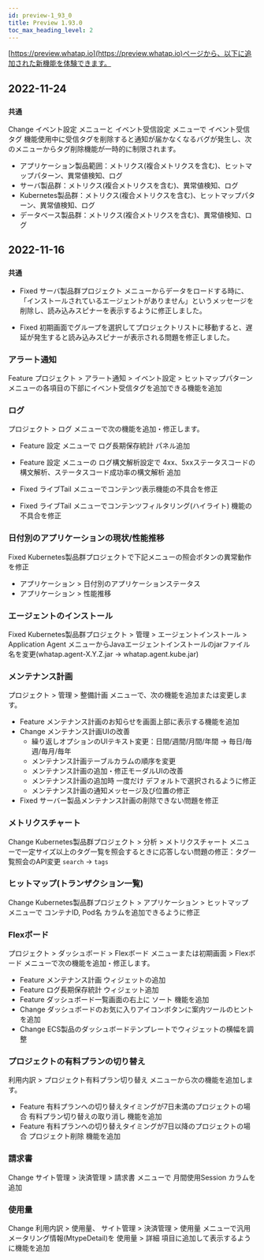 ```yaml
---
id: preview-1_93_0
title: Preview 1.93.0
toc_max_heading_level: 2
---
```


<head>
<meta name="robots" content="noindex, nofollow"/>
</head>


[https://preview.whatap.io](https://preview.whatap.io)ページから、以下に追加された新機能を体験できます。 

## 2022-11-24

### `共通`

<Status>Change</Status> <UI>イベント設定</UI> メニューと <UI>イベント受信設定</UI> メニューで <UI>イベント受信タグ</UI> 機能使用中に受信タグを削除すると通知が届かなくなるバグが発生し、次のメニューからタグ削除機能が一時的に制限されます。

- アプリケーション製品範囲：メトリクス(複合メトリクスを含む)、ヒットマップパターン、異常値検知、ログ
- サーバ製品群：メトリクス(複合メトリクスを含む)、異常値検知、ログ
- Kubernetes製品群：メトリクス(複合メトリクスを含む)、ヒットマップパターン、異常値検知、ログ
- データベース製品群：メトリクス(複合メトリクスを含む)、異常値検知、ログ

## 2022-11-16

### `共通`

- <Status>Fixed</Status> <UI>サーバ製品群プロジェクト</UI> メニューからデータをロードする時に、「インストールされているエージェントがありません」というメッセージを削除し、読み込みスピナーを表示するように修正しました。

- <Status>Fixed</Status> 初期画面でグループを選択してプロジェクトリストに移動すると、遅延が発生すると読み込みスピナーが表示される問題を修正しました。

<!-- ## 브라우저 - RUM

// * <Status>New</Status> RUM(Real User Monitoring) 서비스 베타 오픈 -->

### アラート通知

<Status>Feature</Status> プロジェクト > <UI>アラート通知</UI> > <UI>イベント設定</UI> > <UI>ヒットマップパターン</UI> メニューの各項目の下部に<UI>イベント受信タグ</UI>を追加できる機能を追加

### ログ

プロジェクト > <UI>ログ</UI> メニューで次の機能を追加・修正します。

- <Status>Feature</Status> <UI>設定</UI> メニューで <UI>ログ長期保存統計</UI> パネル追加

- <Status>Feature</Status> <UI>設定</UI> メニューの <UI>ログ構文解析設定</UI>で <UI>4xx、5xxステータスコードの構文解析</UI>、<UI>ステータスコード成功率の構文解析</UI> 追加

- <Status>Fixed</Status> <UI>ライブTail</UI> メニューでコンテンツ表示機能の不具合を修正

- <Status>Fixed</Status> <UI>ライブTail</UI> メニューでコンテンツフィルタリング(ハイライト) 機能の不具合を修正

### 日付別のアプリケーションの現状/性能推移

<Status>Fixed</Status> Kubernetes製品群プロジェクトで下記メニューの照会ボタンの異常動作を修正

- <UI>アプリケーション</UI> > <UI>日付別のアプリケーションステータス</UI>
- <UI>アプリケーション</UI> > <UI>性能推移</UI>

### エージェントのインストール

<Status>Fixed</Status> Kubernetes製品群プロジェクト > <UI>管理</UI> > <UI>エージェントインストール</UI> > <UI>Application Agent</UI> メニューからJavaエージェントインストールのjarファイル名を変更(whatap.agent-X.Y.Z.jar → whatap.agent.kube.jar)

### メンテナンス計画

プロジェクト > <UI>管理</UI> > <UI>整備計画</UI> メニューで、次の機能を追加または変更します。

- <Status>Feature</Status> メンテナンス計画のお知らせを画面上部に表示する機能を追加
- <Status>Change</Status> メンテナンス計画UIの改善
  * 繰り返しオプションのUIテキスト変更：<UI>日間</UI>/<UI>週間</UI>/<UI>月間</UI>/<UI>年間</UI> → <UI>毎日</UI>/<UI>毎週</UI>/<UI>毎月</UI>/<UI>毎年</UI>
  * メンテナンス計画テーブルカラムの順序を変更
  * メンテナンス計画の追加・修正モーダルUIの改善
  * メンテナンス計画の追加時 <UI>一度だけ</UI> デフォルトで選択されるように修正
  * メンテナンス計画の通知メッセージ及び位置の修正
- <Status>Fixed</Status> サーバー製品メンテナンス計画の削除できない問題を修正

### メトリクスチャート

<Status>Change</Status> Kubernetes製品群プロジェクト > <UI>分析</UI> > <UI>メトリクスチャート</UI> メニューで一定サイズ以上のタグ一覧を照会するときに応答しない問題の修正：タグ一覧照会のAPI変更 `search` → `tags`

### ヒットマップ(トランザクション一覧)

<Status>Change</Status> Kubernetes製品群プロジェクト > <UI>アプリケーション</UI> > <UI>ヒットマップ</UI> メニューで <UI>コンテナID</UI>, <UI>Pod名</UI> カラムを追加できるように修正

### Flexボード

プロジェクト > <UI>ダッシュボード</UI> > <UI>Flexボード</UI> メニューまたは初期画面 > <UI>Flexボード</UI> メニューで次の機能を追加・修正します。

- <Status>Feature</Status> <UI>メンテナンス計画</UI> ウィジェットの追加
- <Status>Feature</Status> <UI>ログ長期保存統計</UI> ウィジェット追加
- <Status>Feature</Status> ダッシュボード一覧画面の右上に <UI>ソート</UI> 機能を追加
- <Status>Change</Status> ダッシュボードのお気に入りアイコンボタンに案内ツールのヒントを追加
- <Status>Change</Status> ECS製品のダッシュボードテンプレートでウィジェットの横幅を調整

### プロジェクトの有料プランの切り替え

<UI>利用内訳</UI> > <UI>プロジェクト有料プラン切り替え</UI> メニューから次の機能を追加します。

- <Status>Feature</Status> 有料プランへの切り替えタイミングが7日未満のプロジェクトの場合 <UI>有料プラン切り替えの取り消し</UI> 機能を追加
- <Status>Feature</Status> 有料プランへの切り替えタイミングが7日以降のプロジェクトの場合 <UI>プロジェクト削除</UI> 機能を追加

### 請求書

<Status>Change</Status> <UI>サイト管理</UI> > <UI>決済管理</UI> > <UI>請求書</UI> メニューで <UI>月間使用Session</UI> カラムを追加

### 使用量

<Status>Change</Status> <UI>利用内訳</UI> > 使用量、 <UI>サイト管理</UI> > <UI>決済管理</UI> > <UI>使用量</UI> メニューで汎用メータリング情報(MtypeDetail)を <UI>使用量</UI> > <UI>詳細</UI> 項目に追加して表示するように機能を追加
